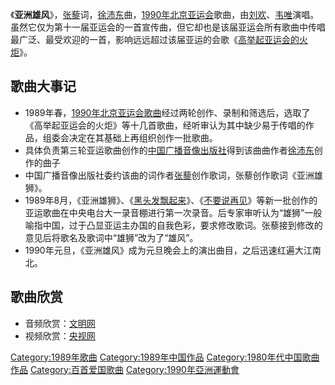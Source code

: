 《'''亚洲雄风'''》，[[张藜|张藜]]词，[[徐沛东|徐沛东]]曲，[[1990年亚洲运动会|1990年北京亚运会]]歌曲，由[[刘欢|刘欢]]、[[韦唯|韦唯]]演唱。虽然它仅为第十一届亚运会的一首宣传曲，但它却也是该届亚运会所有歌曲中传唱最广泛、最受欢迎的一首，影响远远超过该届亚运的会歌《[[高举起亚运会的火炬|高举起亚运会的火炬]]》。
== 歌曲大事记 ==
*1989年春，[[1990年北京亚运会歌曲|1990年北京亚运会歌曲]]经过两轮创作、录制和筛选后，选取了《高举起亚运会的火炬》等十几首歌曲，经听审认为其中缺少易于传唱的作品，组委会决定在其基础上再组织创作一批歌曲。
*具体负责第三轮亚运歌曲创作的[[中国广播音像出版社|中国广播音像出版社]]得到该曲曲作者[[徐沛东|徐沛东]]创作的曲子
*中国广播音像出版社委约该曲的词作者[[张藜|张藜]]创作歌词，张藜创作歌词《亚洲雄狮》。
*1989年8月，《亚洲雄狮》、《[[黑头发飘起来|黑头发飘起来]]》、《[[不要说再见|不要说再见]]》等新一批创作的亚运歌曲在中央电台大一录音棚进行第一次录音。后专家审听认为“雄狮”一般喻指中国，过于凸显亚运主办国的自我色彩，要求修改歌词。张藜接到修改的意见后将歌名及歌词中“雄狮”改为了“雄风”。
*1990年元旦，《亚洲雄风》成为元旦晚会上的演出曲目，之后迅速红遍大江南北。
== 歌曲欣赏 ==
*音频欣赏：[http://archive.wenming.cn/zt/2009-06/03/content_16701115.htm 文明网]{{Wayback|url=http://archive.wenming.cn/zt/2009-06/03/content_16701115.htm |date=20201127181047 }}
*视频欣赏：[https://web.archive.org/web/20110819151201/http://space.tv.cctv.com/video/VIDE1244185337544270 央视网]

{{中宣部推荐100首爱国歌曲}}

[[Category:1989年歌曲|Category:1989年歌曲]]
[[Category:1989年中国作品|Category:1989年中国作品]]
[[Category:1980年代中国歌曲作品|Category:1980年代中国歌曲作品]]
[[Category:百首爱国歌曲|Category:百首爱国歌曲]]
[[Category:1990年亞洲運動會|Category:1990年亞洲運動會]]